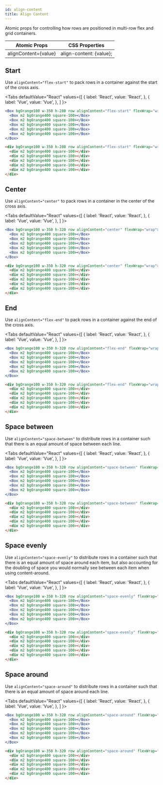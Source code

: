 ```yaml
---
id: align-content
title: Align Content
---
```



Atomic props for controlling how rows are positioned in multi-row flex and grid containers.

| Atomic Props         | CSS Properties          |
| -------------------- | ----------------------- |
| alignContent={value} | align-content: {value}; |

## Start

Use `alignContent="flex-start"` to pack rows in a container against the start of the cross axis.

<Tabs
defaultValue="React"
values={[
{ label: 'React', value: 'React', },
{ label: 'Vue', value: 'Vue', },
]
}>
<TabItem value="React">

```jsx live
<Box bgOrange100 w-350 h-280 row alignContent="flex-start" flexWrap="wrap">
  <Box m2 bgOrange400 square-100></Box>
  <Box m2 bgOrange400 square-100></Box>
  <Box m2 bgOrange400 square-100></Box>
  <Box m2 bgOrange400 square-100></Box>
  <Box m2 bgOrange400 square-100></Box>
</Box>
```

</TabItem>
<TabItem value="Vue">

```html
<div bgOrange100 w-350 h-280 row alignContent="flex-start" flexWrap="wrap">
  <div m2 bgOrange400 square-100></div>
  <div m2 bgOrange400 square-100></div>
  <div m2 bgOrange400 square-100></div>
  <div m2 bgOrange400 square-100></div>
  <div m2 bgOrange400 square-100></div>
</div>
```

</TabItem>
</Tabs>

## Center

Use `alignContent="center"` to pack rows in a container in the center of the cross axis.

<Tabs
defaultValue="React"
values={[
{ label: 'React', value: 'React', },
{ label: 'Vue', value: 'Vue', },
]
}>
<TabItem value="React">

```jsx live
<Box bgOrange100 w-350 h-320 row alignContent="center" flexWrap="wrap">
  <Box m2 bgOrange400 square-100></Box>
  <Box m2 bgOrange400 square-100></Box>
  <Box m2 bgOrange400 square-100></Box>
  <Box m2 bgOrange400 square-100></Box>
  <Box m2 bgOrange400 square-100></Box>
</Box>
```

</TabItem>
<TabItem value="Vue">

```html
<div bgOrange100 w-350 h-320 row alignContent="center" flexWrap="wrap">
  <div m2 bgOrange400 square-100></div>
  <div m2 bgOrange400 square-100></div>
  <div m2 bgOrange400 square-100></div>
  <div m2 bgOrange400 square-100></div>
  <div m2 bgOrange400 square-100></div>
</div>
```

</TabItem>
</Tabs>

## End

Use `alignContent="flex-end"` to pack rows in a container against the end of the cross axis.

<Tabs
defaultValue="React"
values={[
{ label: 'React', value: 'React', },
{ label: 'Vue', value: 'Vue', },
]
}>
<TabItem value="React">

```jsx live
<Box bgOrange100 w-350 h-320 row alignContent="flex-end" flexWrap="wrap">
  <Box m2 bgOrange400 square-100></Box>
  <Box m2 bgOrange400 square-100></Box>
  <Box m2 bgOrange400 square-100></Box>
  <Box m2 bgOrange400 square-100></Box>
  <Box m2 bgOrange400 square-100></Box>
</Box>
```

</TabItem>
<TabItem value="Vue">

```html
<div bgOrange100 w-350 h-320 row alignContent="flex-end" flexWrap="wrap">
  <div m2 bgOrange400 square-100></div>
  <div m2 bgOrange400 square-100></div>
  <div m2 bgOrange400 square-100></div>
  <div m2 bgOrange400 square-100></div>
  <div m2 bgOrange400 square-100></div>
</div>
```

</TabItem>
</Tabs>

## Space between

Use `alignContent="space-between"` to distribute rows in a container such that there is an equal amount of space between each line.

<Tabs
defaultValue="React"
values={[
{ label: 'React', value: 'React', },
{ label: 'Vue', value: 'Vue', },
]
}>
<TabItem value="React">

```jsx live
<Box bgOrange100 w-350 h-320 row alignContent="space-between" flexWrap="wrap">
  <Box m2 bgOrange400 square-100></Box>
  <Box m2 bgOrange400 square-100></Box>
  <Box m2 bgOrange400 square-100></Box>
  <Box m2 bgOrange400 square-100></Box>
  <Box m2 bgOrange400 square-100></Box>
</Box>
```

</TabItem>
<TabItem value="Vue">

```html
<div bgOrange100 w-350 h-320 row alignContent="space-between" flexWrap="wrap">
  <div m2 bgOrange400 square-100></div>
  <div m2 bgOrange400 square-100></div>
  <div m2 bgOrange400 square-100></div>
  <div m2 bgOrange400 square-100></div>
  <div m2 bgOrange400 square-100></div>
</div>
```

</TabItem>
</Tabs>

## Space evenly

Use `alignContent="space-evenly"` to distribute rows in a container such that there is an equal amount of space around each item, but also accounting for the doubling of space you would normally see between each item when using content-around.

<Tabs
defaultValue="React"
values={[
{ label: 'React', value: 'React', },
{ label: 'Vue', value: 'Vue', },
]
}>
<TabItem value="React">

```jsx live
<Box bgOrange100 w-350 h-320 row alignContent="space-evenly" flexWrap="wrap">
  <Box m2 bgOrange400 square-100></Box>
  <Box m2 bgOrange400 square-100></Box>
  <Box m2 bgOrange400 square-100></Box>
  <Box m2 bgOrange400 square-100></Box>
  <Box m2 bgOrange400 square-100></Box>
</Box>
```

</TabItem>
<TabItem value="Vue">

```html
<div bgOrange100 w-350 h-320 row alignContent="space-evenly" flexWrap="wrap">
  <div m2 bgOrange400 square-100></div>
  <div m2 bgOrange400 square-100></div>
  <div m2 bgOrange400 square-100></div>
  <div m2 bgOrange400 square-100></div>
  <div m2 bgOrange400 square-100></div>
</div>
```

</TabItem>
</Tabs>

## Space around

Use `alignContent="space-around"` to distribute rows in a container such that there is an equal amount of space around each line.

<Tabs
defaultValue="React"
values={[
{ label: 'React', value: 'React', },
{ label: 'Vue', value: 'Vue', },
]
}>
<TabItem value="React">

```jsx live
<Box bgOrange100 w-350 h-320 row alignContent="space-around" flexWrap="wrap">
  <Box m2 bgOrange400 square-100></Box>
  <Box m2 bgOrange400 square-100></Box>
  <Box m2 bgOrange400 square-100></Box>
  <Box m2 bgOrange400 square-100></Box>
  <Box m2 bgOrange400 square-100></Box>
</Box>
```

</TabItem>
<TabItem value="Vue">

```html
<div bgOrange100 w-350 h-320 row alignContent="space-around" flexWrap="wrap">
  <div m2 bgOrange400 square-100></div>
  <div m2 bgOrange400 square-100></div>
  <div m2 bgOrange400 square-100></div>
  <div m2 bgOrange400 square-100></div>
  <div m2 bgOrange400 square-100></div>
</div>
```

</TabItem>
</Tabs>
